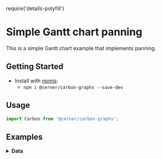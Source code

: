 require('details-polyfill')

# Simple Gantt chart panning

This is a simple Gantt chart example that implements panning.

## Getting Started

- Install with [npmjs](https://www.npmjs.com):
  - `npm i @cerner/carbon-graphs --save-dev`

## Usage
```js
import Carbon from '@cerner/carbon-graphs';
```

## Examples
<GanttChart />

<details>
<summary style={{fontSize: 24 }}>
<b>Data</b>
</summary>

### Graph Config object
<GraphConfig />

### Data object
<DataObject />
</details>
